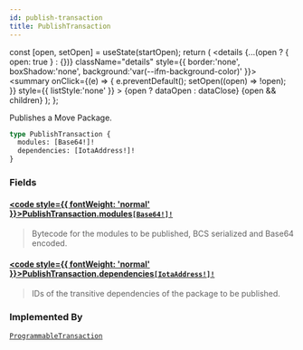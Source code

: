 ```yaml
---
id: publish-transaction
title: PublishTransaction
---
```









  const [open, setOpen] = useState(startOpen);
  return (
    <details {...(open ? { open: true } : {})} className="details" style={{ border:'none', boxShadow:'none', background:'var(--ifm-background-color)' }}>
      <summary
        onClick={(e) => {
          e.preventDefault();
          setOpen((open) => !open);
        }}
        style={{ listStyle:'none' }}
      >
      {open ? dataOpen : dataClose}
      </summary>
      {open && children}
    </details>
  );
};








Publishes a Move Package.


```graphql
type PublishTransaction {
  modules: [Base64!]!
  dependencies: [IotaAddress!]!
}
```




### Fields

#### [<code style={{ fontWeight: 'normal' }}>PublishTransaction.<b>modules</b></code>](#)<Bullet />[`[Base64!]!`](/references/iota-api/iota-graphql/reference/types/scalars/base-64) <Badge class="badge badge--secondary" text="non-null"/> <Badge class="badge badge--secondary" text="scalar"/> 
> 
> 
> Bytecode for the modules to be published, BCS serialized and Base64
> encoded.
> 

#### [<code style={{ fontWeight: 'normal' }}>PublishTransaction.<b>dependencies</b></code>](#)<Bullet />[`[IotaAddress!]!`](/references/iota-api/iota-graphql/reference/types/scalars/iota-address) <Badge class="badge badge--secondary" text="non-null"/> <Badge class="badge badge--secondary" text="scalar"/> 
> 
> 
> IDs of the transitive dependencies of the package to be published.
> 





### Implemented By

[`ProgrammableTransaction`](/references/iota-api/iota-graphql/reference/types/unions/programmable-transaction)  <Badge class="badge badge--secondary" text="union"/>

